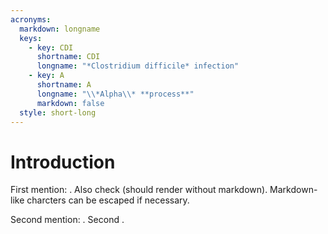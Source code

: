 ```yaml
---
acronyms:
  markdown: longname
  keys:
    - key: CDI
      shortname: CDI
      longname: "*Clostridium difficile* infection"
    - key: A
      shortname: A
      longname: "\\*Alpha\\* **process**"
      markdown: false
  style: short-long
---
```


# Introduction {#intro}

First mention: \acr{CDI}. Also check \acr{A} (should render without markdown). Markdown-like charcters can be escaped if necessary.

Second mention: \acr{CDI}. Second \acr{A}.
